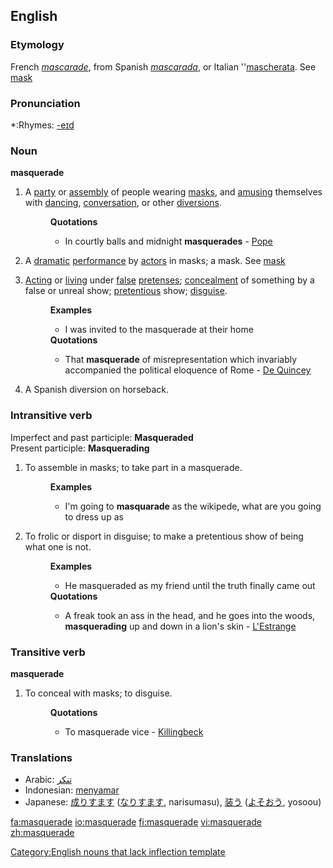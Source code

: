 ==English==

===Etymology===
French ''[[mascarade]]'', from Spanish ''[[mascarada]]'', or Italian ''[[mascherata]]. See [[mask]]

===Pronunciation===
*:Rhymes: [[Rhymes:English:-eɪd|-eɪd]]

===Noun===
'''masquerade'''[[Category:English nouns that lack inflection template]]

# A [[party]] or [[assembly]] of people wearing [[mask]]s, and [[amusing]] themselves with [[dancing]], [[conversation]], or other [[diversions]].
#:'''Quotations'''
#:*In courtly balls and midnight '''masquerades''' - [[Pope]]
# {{obsolete}} A [[dramatic]] [[performance]] by [[actor]]s in masks; a mask. See [[mask]]
# [[Acting]] or [[living]] under [[false]] [[pretense]]s; [[concealment]] of something by a false or unreal show; [[pretentious]] show; [[disguise]].
#:'''Examples'''
#:*I was invited to the masquerade at their home
#:'''Quotations'''
#:*That '''masquerade''' of misrepresentation which invariably accompanied the political eloquence of Rome - [[De Quincey]]
# A Spanish diversion on horseback.

===Intransitive verb===
{{rfc-trverb|Intransitive verb}}
Imperfect and past participle:  '''Masqueraded''' <br>
Present participle: '''Masquerading'''

# To assemble in masks; to take part in a masquerade.
#:'''Examples'''
#:*I'm going to '''masquarade''' as the wikipede, what are you going to dress up as
# To frolic or disport in disguise; to make a pretentious show of being what one is not.
#:'''Examples'''
#:*He masqueraded as my friend until the truth finally came out
#:'''Quotations'''
#:*A freak took an ass in the head, and he goes into the woods, '''masquerading''' up and down in a lion's skin - [[L'Estrange]]

===Transitive verb===
'''masquerade'''

# To conceal with masks; to disguise.
#:'''Quotations'''
#:*To masquerade vice - [[Killingbeck]]

===Translations===
*Arabic: [[تنكر]]
*Indonesian: [[samar|menyamar]]
*Japanese: [[成りすます]] ([[なりすます]], narisumasu), [[装う]] ([[よそおう]], yosoou)

[[fa:masquerade]]
[[io:masquerade]]
[[fi:masquerade]]
[[vi:masquerade]]
[[zh:masquerade]]